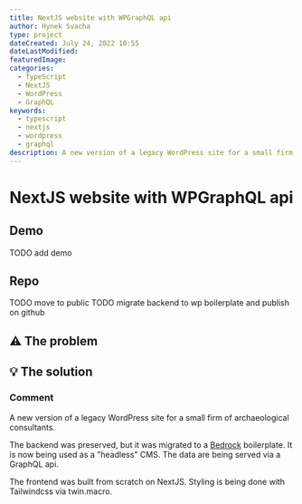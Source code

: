 ```yaml
---
title: NextJS website with WPGraphQL api
author: Hynek Svacha
type: project
dateCreated: July 24, 2022 10:55
dateLastModified:
featuredImage:
categories:
  - TypeScript
  - NextJS
  - WordPress
  - GraphQL
keywords:
  - typescript
  - nextjs
  - wordpress
  - graphql
description: A new version of a legacy WordPress site for a small firm of archaeological consultants. The frontend was built from scratch on NextJS. The backend (CMS), is preserved, but the data are being served via a GraphQL api.
---
```


<MacBookMockup image={mock}/>

# NextJS website with WPGraphQL api

<DevstackItem item="typescript" label="TypeScript" />
<DevstackItem item="nextjs" label="NextJS" />
<DevstackItem item="wordpress" label="WordPress" />
<DevstackItem item="graphql" label="GraphQL" />

## Demo
TODO add demo

## Repo
TODO move to public
TODO migrate backend to wp boilerplate and publish on github

## <span class="text-lg [filter:opacity(0.8)]">⚠</span> The problem

## <span class="text-lg [filter:opacity(0.8)]">💡</span> The solution

### Comment

A new version of a legacy WordPress site for a small firm of archaeological consultants.

The backend was preserved, but it was migrated to a [Bedrock](https://roots.io/bedrock/) boilerplate. It is now being used as a "headless" CMS. The data are being served via a GraphQL api.

The frontend was built from scratch on NextJS. Styling is being done with Tailwindcss via twin.macro.

